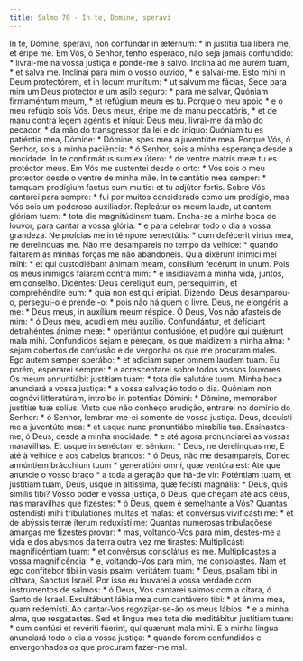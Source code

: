```yaml
---
title: Salmo 70 - In te, Domine, speravi
---
```


<div class="grid grid-cols-2 gap-5">
  <span class="col-6 dropcaps text-justify">
    In te, Dómine, sperávi, non confúndar in ætérnum: * in justítia tua líbera
    me, et éripe me.
  </span>
  <span class="col-6 dropcaps text-justify">
    Em Vós, ó Senhor, tenho esperado, não seja jamais confundido: * livrai-me na
    vossa justiça e ponde-me a salvo.
  </span>
  <span class="col-6 text-justify">
    Inclína ad me aurem tuam, * et salva me.
  </span>
  <span class="col-6 text-justify">
    Inclinai para mim o vosso ouvido, * e salvai-me.
  </span>
  <span class="col-6 text-justify">
    Esto mihi in Deum protectórem, et in locum munítum: * ut salvum me fácias,
  </span>
  <span class="col-6 text-justify">
    Sede para mim um Deus protector e um asilo seguro: * para me salvar,
  </span>
  <span class="col-6 text-justify">
    Quóniam firmaméntum meum, * et refúgium meum es tu.
  </span>
  <span class="col-6 text-justify">
    Porque o meu apoio * e o meu refúgio sois Vós.
  </span>
  <span class="col-6 text-justify">
    Deus meus, éripe me de manu peccatóris, * et de manu contra legem agéntis et
    iníqui:
  </span>
  <span class="col-6 text-justify">
    Deus meu, livrai-me da mão do pecador, * da mão do transgressor da lei e do
    iníquo:
  </span>
  <span class="col-6 text-justify">
    Quóniam tu es patiéntia mea, Dómine: * Dómine, spes mea a juventúte mea.
  </span>
  <span class="col-6 text-justify">
    Porque Vós, ó Senhor, sois a minha paciência: * ó Senhor, sois a minha
    esperança desde a mocidade.
  </span>
  <span class="col-6 text-justify">
    In te confirmátus sum ex útero: * de ventre matris meæ tu es protéctor meus.
  </span>
  <span class="col-6 text-justify">
    Em Vós me sustentei desde o orto: * Vós sois o meu protector desde o ventre
    de minha mãe.
  </span>
  <span class="col-6 text-justify">
    In te cantátio mea semper: * tamquam prodígium factus sum multis: et tu
    adjútor fortis.
  </span>
  <span class="col-6 text-justify">
    Sobre Vós cantarei para sempre: * fui por muitos considerado como um
    prodígio, mas Vós sois um poderoso auxiliador.
  </span>
  <span class="col-6 text-justify">
    Repleátur os meum laude, ut cantem glóriam tuam: * tota die magnitúdinem
    tuam.
  </span>
  <span class="col-6 text-justify">
    Encha-se a minha boca de louvor, para cantar a vossa glória: * e para
    celebrar todo o dia a vossa grandeza.
  </span>
  <span class="col-6 text-justify">
    Ne proícias me in témpore senectútis: * cum defécerit virtus mea, ne
    derelínquas me.
  </span>
  <span class="col-6 text-justify">
    Não me desampareis no tempo da velhice: * quando faltarem as minhas forças
    me não abandoneis.
  </span>
  <span class="col-6 text-justify">
    Quia dixérunt inimíci mei mihi: * et qui custodiébant ánimam meam, consílium
    fecérunt in unum.
  </span>
  <span class="col-6 text-justify">
    Pois os meus inimigos falaram contra mim: * e insidiavam a minha vida,
    juntos, em conselho.
  </span>
  <span class="col-6 text-justify">
    Dicéntes: Deus derelíquit eum, persequímini, et comprehéndite eum: * quia
    non est qui erípiat.
  </span>
  <span class="col-6 text-justify">
    Dizendo: Deus desamparou-o, persegui-o e prendei-o: * pois não há quem o
    livre.
  </span>
  <span class="col-6 text-justify">
    Deus, ne elongéris a me: * Deus meus, in auxílium meum réspice.
  </span>
  <span class="col-6 text-justify">
    Ó Deus, Vos não afasteis de mim: * ó Deus meu, acudi em meu auxílio.
  </span>
  <span class="col-6 text-justify">
    Confundántur, et defíciant detrahéntes ánimæ meæ: * operiántur confusióne,
    et pudóre qui quǽrunt mala mihi.
  </span>
  <span class="col-6 text-justify">
    Confundidos sejam e pereçam, os que maldizem a minha alma: * sejam cobertos
    de confusão e de vergonha os que me procuram males.
  </span>
  <span class="col-6 text-justify">
    Ego autem semper sperábo: * et adíciam super omnem laudem tuam.
  </span>
  <span class="col-6 text-justify">
    Eu, porém, esperarei sempre: * e acrescentarei sobre todos vossos louvores.
  </span>
  <span class="col-6 text-justify">
    Os meum annuntiábit justítiam tuam: * tota die salutáre tuum.
  </span>
  <span class="col-6 text-justify">
    Minha boca anunciará a vossa justiça: * a vossa salvação todo o dia.
  </span>
  <span class="col-6 text-justify">
    Quóniam non cognóvi litteratúram, introíbo in poténtias Dómini: * Dómine,
    memorábor justítiæ tuæ solíus.
  </span>
  <span class="col-6 text-justify">
    Visto que não conheço erudição, entrarei no domínio do Senhor: * ó Senhor,
    lembrar-me-ei somente de vossa justiça.
  </span>
  <span class="col-6 text-justify">
    Deus, docuísti me a juventúte mea: * et usque nunc pronuntiábo mirabília
    tua.
  </span>
  <span class="col-6 text-justify">
    Ensinastes-me, ó Deus, desde a minha mocidade: * e até agora pronunciarei as
    vossas maravilhas.
  </span>
  <span class="col-6 text-justify">
    Et usque in senéctam et sénium: * Deus, ne derelínquas me,
  </span>
  <span class="col-6 text-justify">
    E até à velhice e aos cabelos brancos: * ó Deus, não me desampareis,
  </span>
  <span class="col-6 text-justify">
    Donec annúntiem brácchium tuum * generatióni omni, quæ ventúra est:
  </span>
  <span class="col-6 text-justify">
    Até que anuncie o vosso braço * a toda a geração que há-de vir:
  </span>
  <span class="col-6 text-justify">
    Poténtiam tuam, et justítiam tuam, Deus, usque in altíssima, quæ fecísti
    magnália: * Deus, quis símilis tibi?
  </span>
  <span class="col-6 text-justify">
    Vosso poder e vossa justiça, ó Deus, que chegam até aos céus, nas maravilhas
    que fizestes: * ó Deus, quem é semelhante a Vós?
  </span>
  <span class="col-6 text-justify">
    Quantas ostendísti mihi tribulatiónes multas et malas: et convérsus
    vivificásti me: * et de abýssis terræ íterum reduxísti me:
  </span>
  <span class="col-6 text-justify">
    Quantas numerosas tribulaçõese amargas me fizestes provar: * mas,
    voltando-Vos para mim, destes-me a vida e dos abysmos da terra outra vez me
    tirastes:
  </span>
  <span class="col-6 text-justify">
    Multiplicásti magnificéntiam tuam: * et convérsus consolátus es me.
  </span>
  <span class="col-6 text-justify">
    Multiplicastes a vossa magnificência: * e, voltando-Vos para mim, me
    consolastes.
  </span>
  <span class="col-6 text-justify">
    Nam et ego confitébor tibi in vasis psalmi veritátem tuam: * Deus, psallam
    tibi in cíthara, Sanctus Israël.
  </span>
  <span class="col-6 text-justify">
    Por isso eu louvarei a vossa verdade com instrumentos de salmos: * ó Deus,
    Vos cantarei salmos com a cítara, ó Santo de Israel.
  </span>
  <span class="col-6 text-justify">
    Exsultábunt lábia mea cum cantávero tibi: * et ánima mea, quam redemísti.
  </span>
  <span class="col-6 text-justify">
    Ao cantar-Vos regozijar-se-ão os meus lábios: * e a minha alma, que
    resgatastes.
  </span>
  <span class="col-6 text-justify">
    Sed et lingua mea tota die meditábitur justítiam tuam: * cum confúsi et
    revériti fúerint, qui quærunt mala mihi.
  </span>
  <span class="col-6 text-justify">
    E a minha língua anunciará todo o dia a vossa justiça: * quando forem
    confundidos e envergonhados os que procuram fazer-me mal.
  </span>
</div>
